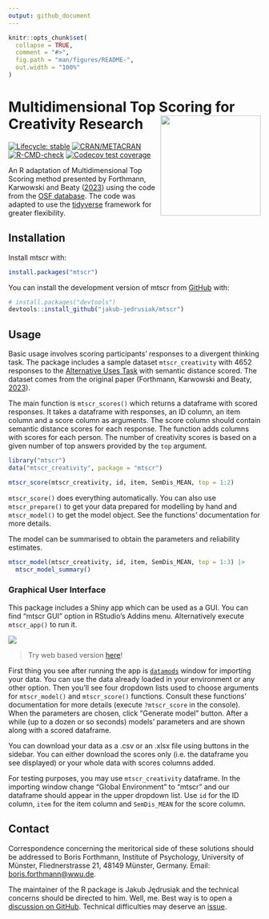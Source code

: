 ```yaml
---
output: github_document
---
```


<!-- README.md is generated from README.Rmd. Please edit that file -->

```r
knitr::opts_chunk$set(
  collapse = TRUE,
  comment = "#>",
  fig.path = "man/figures/README-",
  out.width = "100%"
)
```

# Multidimensional Top Scoring for Creativity Research <img src="./man/figures/mtscr-hex.svg" width="200" align="right"/> {#multidimensional-top-scoring-for-creativity-research}

<!-- badges: start -->

[![Lifecycle: stable](https://img.shields.io/badge/lifecycle-stable-green.svg)](https://lifecycle.r-lib.org/articles/stages.html#stable)
[![CRAN/METACRAN](https://img.shields.io/cran/v/mtscr)](https://CRAN.R-project.org/package=mtscr)
[![R-CMD-check](https://github.com/jakub-jedrusiak/mtscr/actions/workflows/R-CMD-check.yaml/badge.svg)](https://github.com/jakub-jedrusiak/mtscr/actions/workflows/R-CMD-check.yaml)
[![Codecov test coverage](https://codecov.io/gh/jakub-jedrusiak/mtscr/graph/badge.svg)](https://app.codecov.io/gh/jakub-jedrusiak/mtscr)
<!-- badges: end -->

An R adaptation of Multidimensional Top Scoring method presented by Forthmann, Karwowski and Beaty ([2023](https://doi.org/10.1037/aca0000571)) using the code from the [OSF database](https://osf.io/7rgsp/). The code was adapted to use the [tidyverse](https://www.tidyverse.org/) framework for greater flexibility.

## Installation {#installation}

Install mtscr with:

``` r
install.packages("mtscr")
```

You can install the development version of mtscr from [GitHub](https://github.com/) with:

``` r
# install.packages("devtools")
devtools::install_github("jakub-jedrusiak/mtscr")
```

## Usage {#usage}

Basic usage involves scoring participants' responses to a divergent thinking task. The package includes a sample dataset `mtscr_creativity` with 4652 responses to the [Alternative Uses Task](https://en.wikipedia.org/wiki/Guilford%27s_Alternate_Uses) with semantic distance scored. The dataset comes from the original paper (Forthmann, Karwowski and Beaty, [2023](https://doi.org/10.1037/aca0000571)).

The main function is `mtscr_scores()` which returns a dataframe with scored responses. It takes a dataframe with responses, an ID column, an item column and a score column as arguments. The score column should contain semantic distance scores for each response. The function adds columns with scores for each person. The number of creativity scores is based on a given number of top answers provided by the `top` argument.

```r
library("mtscr")
data("mtscr_creativity", package = "mtscr")

mtscr_score(mtscr_creativity, id, item, SemDis_MEAN, top = 1:2)
```

`mtscr_score()` does everything automatically. You can also use `mtscr_prepare()` to get your data prepared for modelling by hand and `mtscr_model()` to get the model object. See the functions' documentation for more details.

The model can be summarised to obtain the parameters and reliability estimates.

```r
mtscr_model(mtscr_creativity, id, item, SemDis_MEAN, top = 1:3) |>
  mtscr_model_summary()
```

### Graphical User Interface {#graphical-user-interface}

This package includes a Shiny app which can be used as a GUI. You can find "mtscr GUI" option in RStudio's Addins menu. Alternatively execute `mtscr_app()` to run it.

![](./man/figures/README-GUI-example.gif)

> Try web based version [here](https://jakub-jedrusiak.shinyapps.io/mtscr_GUI/)!

First thing you see after running the app is [`datamods`](https://github.com/dreamRs/datamods) window for importing your data. You can use the data already loaded in your environment or any other option. Then you'll see four dropdown lists used to choose arguments for `mtscr_model()` and `mtscr_score()` functions. Consult these functions' documentation for more details (execute `?mtscr_score` in the console). When the parameters are chosen, click "Generate model" button. After a while (up to a dozen or so seconds) models' parameters and are shown along with a scored dataframe.

You can download your data as a .csv or an .xlsx file using buttons in the sidebar. You can either download the scores only (i.e. the dataframe you see displayed) or your whole data with scores columns added.

For testing purposes, you may use `mtscr_creativity` dataframe. In the importing window change "Global Environment" to "mtscr" and our dataframe should appear in the upper dropdown list. Use `id` for the ID column, `item` for the item column and `SemDis_MEAN` for the score column.

## Contact {#contact}

Correspondence concerning the meritorical side of these solutions should be addressed to Boris Forthmann, Institute of Psychology, University of Münster, Fliednerstrasse 21, 48149 Münster, Germany. Email: [boris.forthmann\@wwu.de](mailto:boris.forthmann@wwu.de){.email}.

The maintainer of the R package is Jakub Jędrusiak and the technical concerns should be directed to him. Well, me. Best way is to open a [discussion on GitHub](https://github.com/jakub-jedrusiak/mtscr/discussions). Technical difficulties may deserve an [issue](https://github.com/jakub-jedrusiak/mtscr/issues).
